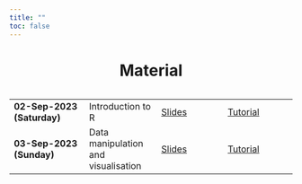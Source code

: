 ```yaml
---
title: ""
toc: false
---
```


<style>
  body {
  background-image: url("assets/images/background5.svg");
  background-size: cover;
   -webkit-background-size: cover;
  -moz-background-size: cover;
  background-size: cover;
  -o-background-size: cover;
  background-repeat: no-repeat;
  background-position: center center;
  background-attachment: scroll;
}

  .center-title {
    text-align: center;
  }
</style>

# Material {.center-title}

::: {style="margin-left: auto;margin-right: auto;display: flex;justify-content: center;"}
:::{.contents-table .column-body-outset}

|                                     |                                   |                             |                             |
|------------------------------------------|----------------------------------------|------------------------------------|--------------------------------------|
|[**02-Sep-2023 (Saturday)**]{.highlight}  | Introduction to R                      | [Slides](slides/Part1/index.html){target="_blank"} | [Tutorial](tutorial/Part1/index.html){target="_blank"} |
|[**03-Sep-2023 (Sunday)**]{.highlight}    | Data manipulation and visualisation    | [Slides](slides/Part2/index.html){target="_blank"} | [Tutorial](tutorial/Part2/index.html){target="_blank"}|

:::
:::